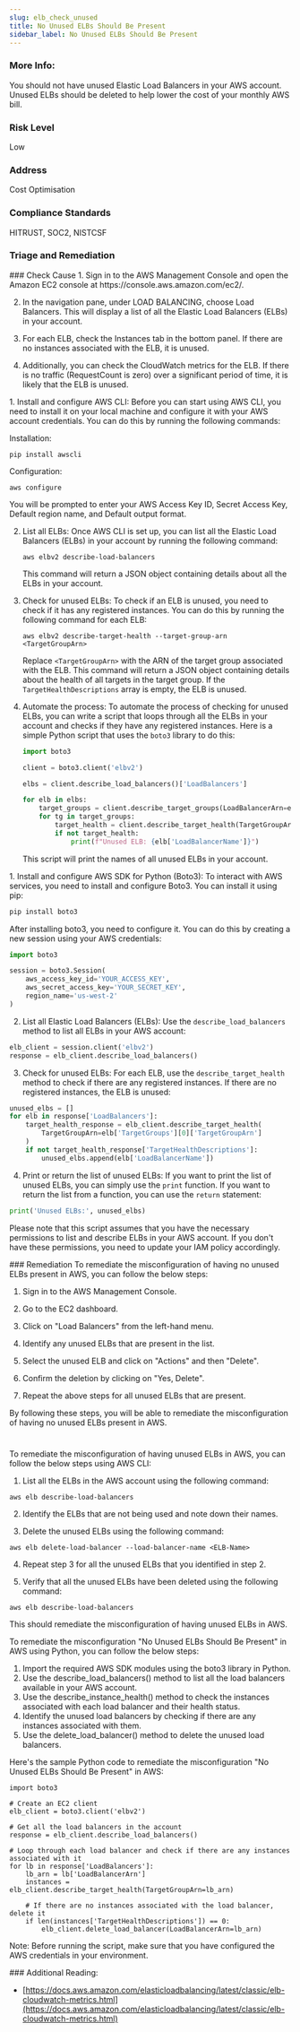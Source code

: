 ```yaml
---
slug: elb_check_unused
title: No Unused ELBs Should Be Present
sidebar_label: No Unused ELBs Should Be Present
---
```


### More Info:

You should not have unused Elastic Load Balancers in your AWS account. Unused ELBs should be deleted to help lower the cost of your monthly AWS bill.

### Risk Level

Low

### Address

Cost Optimisation

### Compliance Standards

HITRUST, SOC2, NISTCSF



### Triage and Remediation
<Tabs>

<Tab title='Cause'>
### Check Cause
<AccordionGroup>
<Accordion title='Using Console' defaultOpen='true'>
1. Sign in to the AWS Management Console and open the Amazon EC2 console at https://console.aws.amazon.com/ec2/.
   
2. In the navigation pane, under LOAD BALANCING, choose Load Balancers. This will display a list of all the Elastic Load Balancers (ELBs) in your account.

3. For each ELB, check the Instances tab in the bottom panel. If there are no instances associated with the ELB, it is unused.

4. Additionally, you can check the CloudWatch metrics for the ELB. If there is no traffic (RequestCount is zero) over a significant period of time, it is likely that the ELB is unused.
</Accordion>

<Accordion title='Using CLI'>
1. Install and configure AWS CLI: Before you can start using AWS CLI, you need to install it on your local machine and configure it with your AWS account credentials. You can do this by running the following commands:

   Installation:
   ```
   pip install awscli
   ```
   Configuration:
   ```
   aws configure
   ```
   You will be prompted to enter your AWS Access Key ID, Secret Access Key, Default region name, and Default output format.

2. List all ELBs: Once AWS CLI is set up, you can list all the Elastic Load Balancers (ELBs) in your account by running the following command:
   ```
   aws elbv2 describe-load-balancers
   ```
   This command will return a JSON object containing details about all the ELBs in your account.

3. Check for unused ELBs: To check if an ELB is unused, you need to check if it has any registered instances. You can do this by running the following command for each ELB:
   ```
   aws elbv2 describe-target-health --target-group-arn <TargetGroupArn>
   ```
   Replace `<TargetGroupArn>` with the ARN of the target group associated with the ELB. This command will return a JSON object containing details about the health of all targets in the target group. If the `TargetHealthDescriptions` array is empty, the ELB is unused.

4. Automate the process: To automate the process of checking for unused ELBs, you can write a script that loops through all the ELBs in your account and checks if they have any registered instances. Here is a simple Python script that uses the `boto3` library to do this:
   ```python
   import boto3

   client = boto3.client('elbv2')

   elbs = client.describe_load_balancers()['LoadBalancers']

   for elb in elbs:
       target_groups = client.describe_target_groups(LoadBalancerArn=elb['LoadBalancerArn'])['TargetGroups']
       for tg in target_groups:
           target_health = client.describe_target_health(TargetGroupArn=tg['TargetGroupArn'])['TargetHealthDescriptions']
           if not target_health:
               print(f"Unused ELB: {elb['LoadBalancerName']}")
   ```
   This script will print the names of all unused ELBs in your account.
</Accordion>

<Accordion title='Using Python'>
1. Install and configure AWS SDK for Python (Boto3): To interact with AWS services, you need to install and configure Boto3. You can install it using pip:

```python
pip install boto3
```
After installing boto3, you need to configure it. You can do this by creating a new session using your AWS credentials:

```python
import boto3

session = boto3.Session(
    aws_access_key_id='YOUR_ACCESS_KEY',
    aws_secret_access_key='YOUR_SECRET_KEY',
    region_name='us-west-2'
)
```

2. List all Elastic Load Balancers (ELBs): Use the `describe_load_balancers` method to list all ELBs in your AWS account:

```python
elb_client = session.client('elbv2')
response = elb_client.describe_load_balancers()
```

3. Check for unused ELBs: For each ELB, use the `describe_target_health` method to check if there are any registered instances. If there are no registered instances, the ELB is unused:

```python
unused_elbs = []
for elb in response['LoadBalancers']:
    target_health_response = elb_client.describe_target_health(
        TargetGroupArn=elb['TargetGroups'][0]['TargetGroupArn']
    )
    if not target_health_response['TargetHealthDescriptions']:
        unused_elbs.append(elb['LoadBalancerName'])
```

4. Print or return the list of unused ELBs: If you want to print the list of unused ELBs, you can simply use the `print` function. If you want to return the list from a function, you can use the `return` statement:

```python
print('Unused ELBs:', unused_elbs)
```

Please note that this script assumes that you have the necessary permissions to list and describe ELBs in your AWS account. If you don't have these permissions, you need to update your IAM policy accordingly.
</Accordion>

</AccordionGroup>
</Tab>

<Tab title='Remediation'>
### Remediation

<AccordionGroup>
<Accordion title='Using Console' defaultOpen='true'>
To remediate the misconfiguration of having no unused ELBs present in AWS, you can follow the below steps:

1. Sign in to the AWS Management Console.

2. Go to the EC2 dashboard.

3. Click on "Load Balancers" from the left-hand menu.

4. Identify any unused ELBs that are present in the list.

5. Select the unused ELB and click on "Actions" and then "Delete".

6. Confirm the deletion by clicking on "Yes, Delete".

7. Repeat the above steps for all unused ELBs that are present.

By following these steps, you will be able to remediate the misconfiguration of having no unused ELBs present in AWS.

#
</Accordion>

<Accordion title='Using CLI'>
To remediate the misconfiguration of having unused ELBs in AWS, you can follow the below steps using AWS CLI:

1. List all the ELBs in the AWS account using the following command:

```
aws elb describe-load-balancers
```

2. Identify the ELBs that are not being used and note down their names.

3. Delete the unused ELBs using the following command:

```
aws elb delete-load-balancer --load-balancer-name <ELB-Name>
```

4. Repeat step 3 for all the unused ELBs that you identified in step 2.

5. Verify that all the unused ELBs have been deleted using the following command:

```
aws elb describe-load-balancers
```

This should remediate the misconfiguration of having unused ELBs in AWS.
</Accordion>

<Accordion title='Using Python'>
To remediate the misconfiguration "No Unused ELBs Should Be Present" in AWS using Python, you can follow the below steps:

1. Import the required AWS SDK modules using the boto3 library in Python.
2. Use the describe_load_balancers() method to list all the load balancers available in your AWS account.
3. Use the describe_instance_health() method to check the instances associated with each load balancer and their health status.
4. Identify the unused load balancers by checking if there are any instances associated with them.
5. Use the delete_load_balancer() method to delete the unused load balancers.

Here's the sample Python code to remediate the misconfiguration "No Unused ELBs Should Be Present" in AWS:

```
import boto3

# Create an EC2 client
elb_client = boto3.client('elbv2')

# Get all the load balancers in the account
response = elb_client.describe_load_balancers()

# Loop through each load balancer and check if there are any instances associated with it
for lb in response['LoadBalancers']:
    lb_arn = lb['LoadBalancerArn']
    instances = elb_client.describe_target_health(TargetGroupArn=lb_arn)

    # If there are no instances associated with the load balancer, delete it
    if len(instances['TargetHealthDescriptions']) == 0:
        elb_client.delete_load_balancer(LoadBalancerArn=lb_arn)
```

Note: Before running the script, make sure that you have configured the AWS credentials in your environment.
</Accordion>

</AccordionGroup>
</Tab>
</Tabs>
### Additional Reading:

- [https://docs.aws.amazon.com/elasticloadbalancing/latest/classic/elb-cloudwatch-metrics.html](https://docs.aws.amazon.com/elasticloadbalancing/latest/classic/elb-cloudwatch-metrics.html) 

